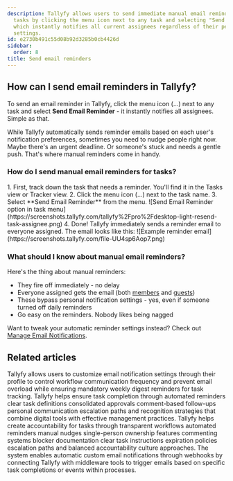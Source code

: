 ```yaml
---
description: Tallyfy allows users to send immediate manual email reminders for specific
  tasks by clicking the menu icon next to any task and selecting "Send Email Reminder"
  which instantly notifies all current assignees regardless of their personal notification
  settings.
id: e2730b491c55d08b92d3285b0cb4426d
sidebar:
  order: 8
title: Send email reminders
---
```



## How can I send email reminders in Tallyfy?

To send an email reminder in Tallyfy, click the menu icon (...) next to any task and select **Send Email Reminder** - it instantly notifies all assignees. Simple as that.

While Tallyfy automatically sends reminder emails based on each user's notification preferences, sometimes you need to nudge people right now. Maybe there's an urgent deadline. Or someone's stuck and needs a gentle push. That's where manual reminders come in handy.

### How do I send manual email reminders for tasks?

<Steps>
1. First, track down the task that needs a reminder. You'll find it in the Tasks view or Tracker view.
2. Click the menu icon (...) next to the task name.
3. Select **Send Email Reminder** from the menu.
   ![Send Email Reminder option in task menu](https://screenshots.tallyfy.com/tallyfy%2Fpro%2Fdesktop-light-resend-task-assignee.png)
4. Done! Tallyfy immediately sends a reminder email to everyone assigned.
The email looks like this:
   ![Example reminder email](https://screenshots.tallyfy.com/file-UU4sp6Aop7.png)
</Steps>

### What should I know about manual email reminders?

Here's the thing about manual reminders:

*   They fire off immediately - no delay
*   Everyone assigned gets the email (both [members](/products/pro/documenting/members/) and [guests](/products/pro/documenting/guests/))
*   These bypass personal notification settings - yes, even if someone turned off daily reminders
*   Go easy on the reminders. Nobody likes being nagged

Want to tweak your automatic reminder settings instead? Check out [Manage Email Notifications](/products/pro/settings/personal-settings/how-can-i-manage-email-notifications-in-tallyfy/).


## Related articles
<CardGrid>
<LinkTitleCard header="<b>Personal Settings > Manage email notifications</b>" href="/products/pro/settings/personal-settings/how-can-i-manage-email-notifications-in-tallyfy/" > Tallyfy allows users to customize email notification settings through their profile to control workflow communication frequency and prevent email overload while ensuring mandatory weekly digest reminders for task tracking. </LinkTitleCard>
<LinkTitleCard header="<b>How To > Ensure task and approval completion</b>" href="/products/pro/tutorials/how-to/ensure-task-completion/" > Tallyfy helps ensure task completion through automated reminders clear task definitions consolidated approvals comment-based follow-ups personal communication escalation paths and recognition strategies that combine digital tools with effective management practices. </LinkTitleCard>
<LinkTitleCard header="<b>How To > Make people accountable for tasks</b>" href="/products/pro/tutorials/how-to/make-people-accountable-for-tasks/" > Tallyfy helps create accountability for tasks through transparent workflows automated reminders manual nudges single-person ownership features commenting systems blocker documentation clear task instructions expiration policies escalation paths and balanced accountability culture approaches. </LinkTitleCard>
<LinkTitleCard header="<b>Webhooks > Send emails using webhooks</b>" href="/products/pro/integrations/webhooks/how-can-i-send-emails-using-webhooks-in-tallyfy/" > The system enables automatic custom email notifications through webhooks by connecting Tallyfy with middleware tools to trigger emails based on specific task completions or events within processes. </LinkTitleCard>
</CardGrid>